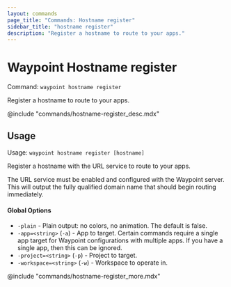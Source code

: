 ```yaml
---
layout: commands
page_title: "Commands: Hostname register"
sidebar_title: "hostname register"
description: "Register a hostname to route to your apps."
---
```


# Waypoint Hostname register

Command: `waypoint hostname register`

Register a hostname to route to your apps.

@include "commands/hostname-register_desc.mdx"

## Usage

Usage: `waypoint hostname register [hostname]`


  Register a hostname with the URL service to route to your apps.

  The URL service must be enabled and configured with the Waypoint server.
  This will output the fully qualified domain name that should begin
  routing immediately.

#### Global Options

- `-plain` - Plain output: no colors, no animation. The default is false.
- `-app=<string>` (`-a`) - App to target. Certain commands require a single app target for Waypoint configurations with multiple apps. If you have a single app, then this can be ignored.
- `-project=<string>` (`-p`) - Project to target.
- `-workspace=<string>` (`-w`) - Workspace to operate in.

@include "commands/hostname-register_more.mdx"
